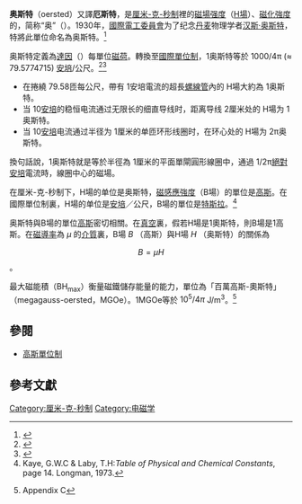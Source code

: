 '''奥斯特'''（oersted）又譯'''厄斯特'''，是[[厘米-克-秒制|厘米-克-秒制]]裡的[[磁場强度|磁場强度]]（[[磁場#B場與H場|H場]]）、[[磁化強度|磁化強度]]的{{le|一贯导出单位|Coherence (units of measurement)}}，简称“奥”（{{lang|en|Oe}}）。1930年，[[國際電工委員會|國際電工委員會]]为了纪念[[丹麦|丹麦]]物理学者[[汉斯·奥斯特|汉斯·奥斯特]]，特將此單位命名為奥斯特。<ref>{{Cite web |url=http://www.iec.ch/about/history/ |title=IEC history |accessdate=2011-10-07 |archive-date=2019-05-21 |archive-url=https://web.archive.org/web/20190521213548/https://www.iec.ch/about/history/ |dead-url=no }}</ref> 

奥斯特定義為[[達因|達因]]（{{lang|en|dyn}}）每單位[[磁荷|磁荷]]。轉換至[[國際單位制|國際單位制]]，1奥斯特等於 1000/4π (≈ 79.5774715) [[安培|安培]]/公尺。<ref>{{Cite web |url=http://www-d0.fnal.gov/hardware/cal/lvps_info/engineering/mag_conv.htm |title=Magnetic Conversion Factors<!-- Bot generated title --> |access-date=2011-10-07 |archive-date=2020-09-27 |archive-url=https://web.archive.org/web/20200927170425/https://www-d0.fnal.gov/hardware/cal/lvps_info/engineering/mag_conv.htm |dead-url=no }}</ref><ref>{{Cite web |url=http://www.gordonengland.co.uk/conversion/sinon3.htm |title=Derived CGS Units with Special Names<!-- Bot generated title --> |access-date=2011-10-07 |archive-date=2020-09-18 |archive-url=https://web.archive.org/web/20200918205120/https://www.gordonengland.co.uk/conversion/sinon3.htm |dead-url=no }}</ref>

*在捲繞 79.58匝每公尺，帶有 1安培電流的超長[[螺線管|螺線管]]內的 H場大約為 1奥斯特。
*当 10[[安培|安培]]的稳恒电流通过无限长的细直导线时，距离导线 2厘米处的 H場为 1奥斯特。
*当 10[[安培|安培]]电流通过半径为 1厘米的单匝环形线圈时，在环心处的 H場为 2π奥斯特。

換句話說，1奥斯特就是等於半徑為 1厘米的平面單閘圓形線圈中，通過 1/2π[[絕對安培|絕對安培]]電流時，線圈中心的磁場。

在厘米-克-秒制下，H場的单位是奥斯特，[[磁感應強度|磁感應強度]]（B場）的單位是[[高斯|高斯]]。在國際單位制裏，H場的单位是[[安培|安培]]／公尺，B場的單位是[[特斯拉|特斯拉]]。<ref>Kaye, G.W.C & Laby, T.H:''Table of Physical and Chemical Constants'', page 14. Longman, 1973.</ref>

奥斯特與B場的單位[[高斯|高斯]]密切相關。在[[真空|真空]]裏，假若H場是1奧斯特，則B場是1高斯。在[[磁導率|磁導率]]為 <math>\mu</math> 的[[介質|介質]]裏，B場 <math>B</math> （高斯）與H場 <math>H</math> （奥斯特）的關係為
:<math>B= \mu H</math> 。

最大磁能積（BH<sub>max</sub>）衡量磁鐵儲存能量的能力，單位為「百萬高斯-奧斯特」（megagauss-oersted，MGOe）。1MGOe等於 <math>10^5/4\pi</math> J/m<sup>3</sup>。<ref>{{cite web|title=Standard Specifications for Permanent Magnet Materials|work=MMPA 0100-00|url=http://www.intl-magnetics.org/pdfs/0100-00.pdf|accessdate=2011-10-07|archive-date=2014-07-22|archive-url=https://web.archive.org/web/20140722210259/http://www.intl-magnetics.org/pdfs/0100-00.pdf|dead-url=no}} Appendix C</ref>

==參閱==
*[[高斯單位制|高斯單位制]]

==參考文獻==
{{reflist|2}}

{{以人名命名的非国际单位制单位}}

{{DEFAULTSORT:A}}
[[Category:厘米-克-秒制|Category:厘米-克-秒制]]
[[Category:电磁学|Category:电磁学]]